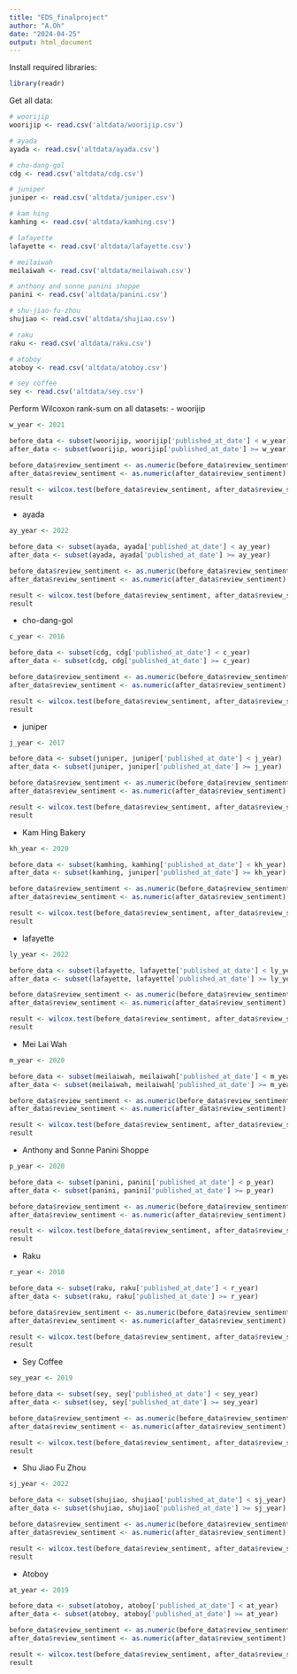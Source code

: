 ```yaml
---
title: "EDS_finalproject"
author: "A.Oh"
date: "2024-04-25"
output: html_document
---
```

Install required libraries:
```r
library(readr)
```

Get all data:
```r
# woorijip
woorijip <- read.csv('altdata/woorijip.csv')

# ayada
ayada <- read.csv('altdata/ayada.csv')

# cho-dang-gol
cdg <- read.csv('altdata/cdg.csv')

# juniper
juniper <- read.csv('altdata/juniper.csv')

# kam hing
kamhing <- read.csv('altdata/kamhing.csv')

# lafayette
lafayette <- read.csv('altdata/lafayette.csv')

# meilaiwah
meilaiwah <- read.csv('altdata/meilaiwah.csv')

# anthony and sonne panini shoppe
panini <- read.csv('altdata/panini.csv')

# shu-jiao-fu-zhou
shujiao <- read.csv('altdata/shujiao.csv')

# raku
raku <- read.csv('altdata/raku.csv')

# atoboy
atoboy <- read.csv('altdata/atoboy.csv')

# sey coffee
sey <- read.csv('altdata/sey.csv')
```

Perform Wilcoxon rank-sum on all datasets:
- woorijip
```r
w_year <- 2021

before_data <- subset(woorijip, woorijip['published_at_date'] < w_year)
after_data <- subset(woorijip, woorijip['published_at_date'] >= w_year)

before_data$review_sentiment <- as.numeric(before_data$review_sentiment)
after_data$review_sentiment <- as.numeric(after_data$review_sentiment)

result <- wilcox.test(before_data$review_sentiment, after_data$review_sentiment)
result
```
- ayada
```r
ay_year <- 2022

before_data <- subset(ayada, ayada['published_at_date'] < ay_year)
after_data <- subset(ayada, ayada['published_at_date'] >= ay_year)

before_data$review_sentiment <- as.numeric(before_data$review_sentiment)
after_data$review_sentiment <- as.numeric(after_data$review_sentiment)

result <- wilcox.test(before_data$review_sentiment, after_data$review_sentiment)
result
```
- cho-dang-gol
```r
c_year <- 2016

before_data <- subset(cdg, cdg['published_at_date'] < c_year)
after_data <- subset(cdg, cdg['published_at_date'] >= c_year)

before_data$review_sentiment <- as.numeric(before_data$review_sentiment)
after_data$review_sentiment <- as.numeric(after_data$review_sentiment)

result <- wilcox.test(before_data$review_sentiment, after_data$review_sentiment)
result
```
- juniper
```r
j_year <- 2017

before_data <- subset(juniper, juniper['published_at_date'] < j_year)
after_data <- subset(juniper, juniper['published_at_date'] >= j_year)

before_data$review_sentiment <- as.numeric(before_data$review_sentiment)
after_data$review_sentiment <- as.numeric(after_data$review_sentiment)

result <- wilcox.test(before_data$review_sentiment, after_data$review_sentiment)
result
```
- Kam Hing Bakery
```r
kh_year <- 2020

before_data <- subset(kamhing, kamhing['published_at_date'] < kh_year)
after_data <- subset(kamhing, juniper['published_at_date'] >= kh_year)

before_data$review_sentiment <- as.numeric(before_data$review_sentiment)
after_data$review_sentiment <- as.numeric(after_data$review_sentiment)

result <- wilcox.test(before_data$review_sentiment, after_data$review_sentiment)
result
```
- lafayette
```r
ly_year <- 2022

before_data <- subset(lafayette, lafayette['published_at_date'] < ly_year)
after_data <- subset(lafayette, lafayette['published_at_date'] >= ly_year)

before_data$review_sentiment <- as.numeric(before_data$review_sentiment)
after_data$review_sentiment <- as.numeric(after_data$review_sentiment)

result <- wilcox.test(before_data$review_sentiment, after_data$review_sentiment)
result
```
- Mei Lai Wah
```r
m_year <- 2020

before_data <- subset(meilaiwah, meilaiwah['published_at_date'] < m_year)
after_data <- subset(meilaiwah, meilaiwah['published_at_date'] >= m_year)

before_data$review_sentiment <- as.numeric(before_data$review_sentiment)
after_data$review_sentiment <- as.numeric(after_data$review_sentiment)

result <- wilcox.test(before_data$review_sentiment, after_data$review_sentiment)
result
```
- Anthony and Sonne Panini Shoppe
```r
p_year <- 2020

before_data <- subset(panini, panini['published_at_date'] < p_year)
after_data <- subset(panini, panini['published_at_date'] >= p_year)

before_data$review_sentiment <- as.numeric(before_data$review_sentiment)
after_data$review_sentiment <- as.numeric(after_data$review_sentiment)

result <- wilcox.test(before_data$review_sentiment, after_data$review_sentiment)
result
```
- Raku
```r
r_year <- 2018

before_data <- subset(raku, raku['published_at_date'] < r_year)
after_data <- subset(raku, raku['published_at_date'] >= r_year)

before_data$review_sentiment <- as.numeric(before_data$review_sentiment)
after_data$review_sentiment <- as.numeric(after_data$review_sentiment)

result <- wilcox.test(before_data$review_sentiment, after_data$review_sentiment)
result
```
- Sey Coffee
```r
sey_year <- 2019

before_data <- subset(sey, sey['published_at_date'] < sey_year)
after_data <- subset(sey, sey['published_at_date'] >= sey_year)

before_data$review_sentiment <- as.numeric(before_data$review_sentiment)
after_data$review_sentiment <- as.numeric(after_data$review_sentiment)

result <- wilcox.test(before_data$review_sentiment, after_data$review_sentiment)
result
```
- Shu Jiao Fu Zhou
```r
sj_year <- 2022

before_data <- subset(shujiao, shujiao['published_at_date'] < sj_year)
after_data <- subset(shujiao, shujiao['published_at_date'] >= sj_year)

before_data$review_sentiment <- as.numeric(before_data$review_sentiment)
after_data$review_sentiment <- as.numeric(after_data$review_sentiment)

result <- wilcox.test(before_data$review_sentiment, after_data$review_sentiment)
result
```
- Atoboy
```r
at_year <- 2019

before_data <- subset(atoboy, atoboy['published_at_date'] < at_year)
after_data <- subset(atoboy, atoboy['published_at_date'] >= at_year)

before_data$review_sentiment <- as.numeric(before_data$review_sentiment)
after_data$review_sentiment <- as.numeric(after_data$review_sentiment)

result <- wilcox.test(before_data$review_sentiment, after_data$review_sentiment)
result
```

